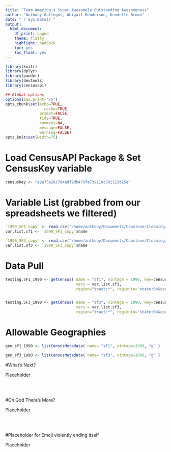 ```yaml
---
title: "Team Amazing's Super Awesomely Outstanding Awesomeness"
author: "Anthony Gallegos, Abigail Henderson, Kendelle Brown"
date: "`r Sys.Date()`"
output:
  html_document:
    df_print: paged
    theme: flatly
    highlight: haddock
    toc: yes
    toc_float: yes
---
```


```r
library(knitr)
library(dplyr)
library(pander)
library(devtools)
library(censusapi)

## Global options
options(max.print="75")
opts_chunk$set(echo=TRUE,
	             cache=TRUE,
               prompt=FALSE,
               tidy=TRUE,
               comment=NA,
               message=FALSE,
               warning=FALSE)
opts_knit$set(width=75)
```


# Load CensusAPI Package & Set CensusKey variable

```r
censuskey <- "e2a75a26c7d4adf9db476fa739110c582113d15e"
```


# Variable List (grabbed from our spreadsheets we filtered)
<!-- Once we've finalized our variables and come up with some kind of naming conventions, we are going to want to pull from Github instead of locally. -->

```r
`1990_SF1_copy` <- read.csv("/home/anthony/Documents/Capstone/Cleaning/1990_SF1_copy.csv")
var.list.sf1 <- `1990_SF1_copy`$name

`1990_SF3_copy` <- read.csv("/home/anthony/Documents/Capstone/Cleaning/1990_SF3_copy.csv")
var.list.sf3 <- `1990_SF3_copy`$name
```

# Data Pull

```r

testing.SF1_1990 <- getCensus( name = "sf1", vintage = 1990, key=censuskey,
                               vars = var.list.sf1,
                               region="tract:*", regionin="state:04&county:13" )


testing.SF3_1990 <- getCensus( name = "sf3", vintage = 1990, key=censuskey,
                               vars = var.list.sf3,
                               region="tract:*", regionin="state:04&county:13" )

```

# Allowable Geographies

```r
geo_sf1_1990 <- listCensusMetadata( name= "sf1", vintage=1990, "g" )

geo_sf3_1990 <- listCensusMetadata( name= "sf3", vintage=1990, "g" )
```


#What's Next?

<par>
Placeholder

</par>
<br>
</br>


#Oh God There's More?

<par>
Placeholder

</par>
<br>
</br>

#Placeholder for Emoji violently ending itself
<!-- I will find one. -->

<par>
Placeholder


</par>
<br>
</br>

<par>




